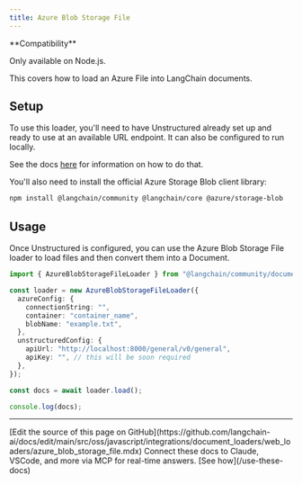 ```yaml
---
title: Azure Blob Storage File
---
```


<Tip>
**Compatibility**

Only available on Node.js.
</Tip>

This covers how to load an Azure File into LangChain documents.

## Setup

To use this loader, you'll need to have Unstructured already set up and ready to use at an available URL endpoint. It can also be configured to run locally.

See the docs [here](/oss/javascript/integrations/document_loaders/file_loaders/unstructured) for information on how to do that.

You'll also need to install the official Azure Storage Blob client library:

```bash npm
npm install @langchain/community @langchain/core @azure/storage-blob
```

## Usage

Once Unstructured is configured, you can use the Azure Blob Storage File loader to load files and then convert them into a Document.

```typescript
import { AzureBlobStorageFileLoader } from "@langchain/community/document_loaders/web/azure_blob_storage_file";

const loader = new AzureBlobStorageFileLoader({
  azureConfig: {
    connectionString: "",
    container: "container_name",
    blobName: "example.txt",
  },
  unstructuredConfig: {
    apiUrl: "http://localhost:8000/general/v0/general",
    apiKey: "", // this will be soon required
  },
});

const docs = await loader.load();

console.log(docs);
```

---

<Callout icon="pen-to-square" iconType="regular">
    [Edit the source of this page on GitHub](https://github.com/langchain-ai/docs/edit/main/src/oss/javascript/integrations/document_loaders/web_loaders/azure_blob_storage_file.mdx)
</Callout>
<Tip icon="terminal" iconType="regular">
    Connect these docs to Claude, VSCode, and more via MCP for    real-time answers. [See how](/use-these-docs)
</Tip>
